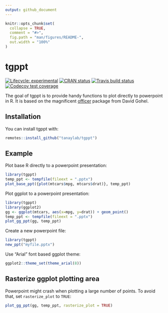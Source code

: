 ```yaml
---
output: github_document
---
```


<!-- README.md is generated from README.Rmd. Please edit that file -->

```r
knitr::opts_chunk$set(
  collapse = TRUE,
  comment = "#>",
  fig.path = "man/figures/README-",
  out.width = "100%"
)
```

# tgppt

<!-- badges: start -->
[![Lifecycle: experimental](https://img.shields.io/badge/lifecycle-experimental-orange.svg)](https://www.tidyverse.org/lifecycle/#experimental)
[![CRAN status](https://www.r-pkg.org/badges/version/tgppt)](https://CRAN.R-project.org/package=tgppt)
[![Travis build status](https://travis-ci.com/tanaylab/tgppt.svg?branch=master)](https://travis-ci.org/tanaylab/tgppt)
[![Codecov test coverage](https://codecov.io/gh/tanaylab/tgppt/branch/master/graph/badge.svg)](https://codecov.io/gh/tanaylab/tgppt?branch=master)
<!-- badges: end -->

The goal of tgppt is to provide handy functions to plot directly to powerpoint in R. It is based on the magnificent [officer](https://davidgohel.github.io/officer/) package from David Gohel. 

## Installation

You can install tgppt with:

``` r
remotes::install_github("tanaylab/tgppt")
```

## Example

Plot base R directly to a powerpoint presentation:

```r
library(tgppt)
temp_ppt <- tempfile(fileext = ".pptx")
plot_base_ppt({plot(mtcars$mpg, mtcars$drat)}, temp_ppt)
```

Plot ggplot to a powerpoint presentation:

```r
library(tgppt)
library(ggplot2)
gg <- ggplot(mtcars, aes(x=mpg, y=drat)) + geom_point()
temp_ppt <- tempfile(fileext = ".pptx")
plot_gg_ppt(gg, temp_ppt)
```

Create a new powerpoint file: 
```r
library(tgppt)
new_ppt("myfile.pptx")
```

Use "Arial" font based ggplot theme: 
```r
ggplot2::theme_set(theme_arial(8))
```

## Rasterize ggplot plotting area

Powerpoint might crash when plotting a large number of points. To avoid that, set `rasterize_plot` to `TRUE`:

```r
plot_gg_ppt(gg, temp_ppt, rasterize_plot = TRUE)
```






